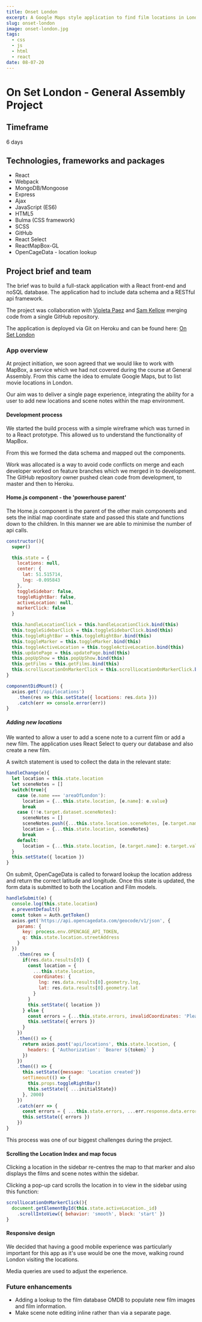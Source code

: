 ```yaml
---
title: Onset London
excerpt: A Google Maps style application to find film locations in London.
slug: onset-london
image: onset-london.jpg
tags:
  - css
  - js
  - html
  - react
date: 08-07-20
---
```


[githubrepo]: https://github.com/richyarwood/On-Set-London

# On Set London - General Assembly Project

## Timeframe
6 days

## Technologies, frameworks and packages
* React
* Webpack
* MongoDB/Mongoose
* Express
* Ajax
* JavaScript (ES6)
* HTML5
* Bulma (CSS framework)
* SCSS
* GitHub
* React Select
* ReactMapBox-GL
* OpenCageData - location lookup

## Project brief and team
The brief was to build a full-stack application with a React front-end and noSQL database. The application had to include data schema and a RESTful api framework.

The project was collaboration with [Violeta Paez](https://github.com/vpaez) and [Sam Kellow](https://github.com/Sammii-HK) merging code from a single GitHub repository.

The application is deployed via Git on Heroku and can be found here: [On Set London](http://onsetlondon.herokuapp.com)

### App overview

At project initiation, we soon agreed that we would like to work with MapBox, a service which we had not covered during the course at General Assembly. From this came the idea to emulate Google Maps, but to list movie locations in London.

Our aim was to deliver a single page experience, integrating the ability for a user to add new locations and scene notes within the map environment.

#### Development process

We started the build process with a simple wireframe which was turned in to a React prototype. This allowed us to understand the functionality of MapBox.

From this we formed the data schema and mapped out the components.

Work was allocated is a way to avoid code conflicts on merge and each developer worked on feature branches which we merged in to development. The GitHub repository owner pushed clean code from development, to master and then to Heroku.

#### Home.js component - the 'powerhouse parent'

The Home.js component is the parent of the other main components and sets the initial map coordinate state and passed this state and functions down to the children. In this manner we are able to minimise the number of api calls.

```jsx
constructor(){
  super()

  this.state = {
    locations: null,
    center: {
      lat: 51.515714,
      lng: -0.095843
    },
    toggleSidebar: false,
    toggleRightBar: false,
    activeLocation: null,
    markerClick: false
  }

  this.handleLocationClick = this.handleLocationClick.bind(this)
  this.toggleSidebarClick = this.toggleSidebarClick.bind(this)
  this.toggleRightBar = this.toggleRightBar.bind(this)
  this.toggleMarker = this.toggleMarker.bind(this)
  this.toggleActiveLocation = this.toggleActiveLocation.bind(this)
  this.updatePage = this.updatePage.bind(this)
  this.popUpShow = this.popUpShow.bind(this)
  this.getFilms = this.getFilms.bind(this)
  this.scrollLocationOnMarkerClick = this.scrollLocationOnMarkerClick.bind(this)
}

componentDidMount() {
  axios.get('/api/locations')
    .then(res => this.setState({ locations: res.data }))
    .catch(err => console.error(err))
}
```

##### Adding new locations

We wanted to allow a user to add a scene note to a current film or add a new film. The application uses React Select to query our database and also create a new film.

A switch statement is used to collect the data in the relevant state:

```jsx
handleChange(e){
  let location = this.state.location
  let sceneNotes = []
  switch(true){
    case (e.name === 'areaOfLondon'):
      location = {...this.state.location, [e.name]: e.value}
      break
    case (!!e.target.dataset.sceneNotes):
      sceneNotes = []
      sceneNotes.push({...this.state.location.sceneNotes, [e.target.name]: e.target.value})
      location = {...this.state.location, sceneNotes}
      break
    default:
      location = {...this.state.location, [e.target.name]: e.target.value}
  }
  this.setState({ location })
}
```

On submit, OpenCageData is called to forward lookup the location address and return the correct latitude and longitude. Once this state is updated, the form data is submitted to both the Location and Film models.

```jsx
handleSubmit(e) {
  console.log(this.state.location)
  e.preventDefault()
  const token = Auth.getToken()
  axios.get('https://api.opencagedata.com/geocode/v1/json', {
    params: {
      key: process.env.OPENCAGE_API_TOKEN,
      q: this.state.location.streetAddress
    }
  })
    .then(res => {
      if(res.data.results[0]) {
        const location = {
          ...this.state.location,
          coordinates: {
            lng: res.data.results[0].geometry.lng,
            lat: res.data.results[0].geometry.lat
          }
        }
        this.setState({ location })
      } else {
        const errors = {...this.state.errors, invalidCoordinates: 'Please enter a valid address'}
        this.setState({ errors })
      }
    })
    .then(() => {
      return axios.post('api/locations', this.state.location, {
        headers: { 'Authorization': `Bearer ${token}` }
      })
    })
    .then(() => {
      this.setState({message: 'Location created'})
      setTimeout(() => {
        this.props.toggleRightBar()
        this.setState({ ...initialState})
      }, 2000)
    })
    .catch(err => {
      const errors = { ...this.state.errors, ...err.response.data.errors }
      this.setState({ errors })
    })
}
```

This process was one of our biggest challenges during the project.

#### Scrolling the Location Index and map focus

Clicking a location in the sidebar re-centres the map to that marker and also displays the films and scene notes within the sidebar.

Clicking a pop-up card scrolls the location in to view in the sidebar using this function:

```jsx
scrollLocationOnMarkerClick(){
  document.getElementById(this.state.activeLocation._id)
    .scrollIntoView({ behavior: 'smooth', block: 'start' })
}
```
#### Responsive design

We decided that having a good mobile experience was particularly important for this app as it's use would be one the move, walking round London visiting the locations.

Media queries are used to adjust the experience.

### Future enhancements
* Adding a lookup to the film database OMDB to populate new film images and film information.
* Make scene note editing inline rather than via a separate page.